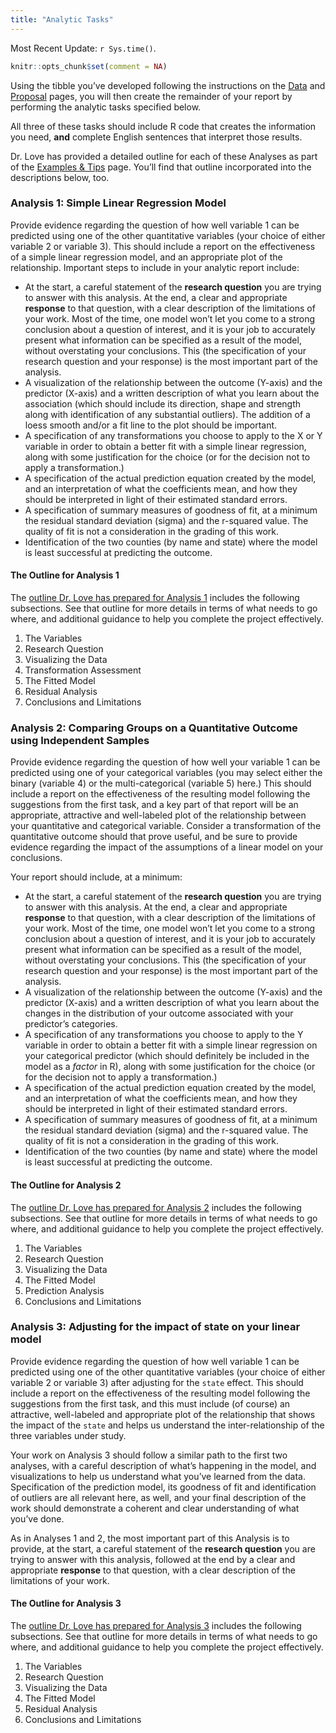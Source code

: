```yaml
---
title: "Analytic Tasks"
---
```


Most Recent Update: `r Sys.time()`.

```r
knitr::opts_chunk$set(comment = NA)
```

Using the tibble you've developed following the instructions on the [Data](data.qmd) and [Proposal](proposal.qmd) pages, you will then create the remainder of your report by performing the analytic tasks specified below.

All three of these tasks should include R code that creates the information you need, **and** complete English sentences that interpret those results.

Dr. Love has provided a detailed outline for each of these Analyses as part of the [Examples & Tips](exampleB.qmd) page. You'll find that outline incorporated into the descriptions below, too.

### Analysis 1: Simple Linear Regression Model

Provide evidence regarding the question of how well variable 1 can be predicted using one of the other quantitative variables (your choice of either variable 2 or variable 3). This should include a report on the effectiveness of a simple linear regression model, and an appropriate plot of the relationship. Important steps to include in your analytic report include:

- At the start, a careful statement of the **research question** you are trying to answer with this analysis. At the end, a clear and appropriate **response** to that question, with a clear description of the limitations of your work. Most of the time, one model won't let you come to a strong conclusion about a question of interest, and it is your job to accurately present what information can be specified as a result of the model, without overstating your conclusions. This (the specification of your research question and your response) is the most important part of the analysis.
- A visualization of the relationship between the outcome (Y-axis) and the predictor (X-axis) and a written description of what you learn about the association (which should include its direction, shape and strength along with identification of any substantial outliers). The addition of a loess smooth and/or a fit line to the plot should be important.
- A specification of any transformations you choose to apply to the X or Y variable in order to obtain a better fit with a simple linear regression, along with some justification for the choice (or for the decision not to apply a transformation.)
- A specification of the actual prediction equation created by the model, and an interpretation of what the coefficients mean, and how they should be interpreted in light of their estimated standard errors.
- A specification of summary measures of goodness of fit, at a minimum the residual standard deviation (sigma) and the r-squared value. The quality of fit is not a consideration in the grading of this work.
- Identification of the two counties (by name and state) where the model is least successful at predicting the outcome.

#### The Outline for Analysis 1

The [outline Dr. Love has prepared for Analysis 1](exampleB.qmd) includes the following subsections. See that outline for more details in terms of what needs to go where, and additional guidance to help you complete the project effectively.

1. The Variables
2. Research Question
3. Visualizing the Data
4. Transformation Assessment
5. The Fitted Model
6. Residual Analysis
7. Conclusions and Limitations

### Analysis 2: Comparing Groups on a Quantitative Outcome using Independent Samples

Provide evidence regarding the question of how well your variable 1 can be predicted using one of your categorical variables (you may select either the binary (variable 4) or the multi-categorical (variable 5) here.) This should include a report on the effectiveness of the resulting model following the suggestions from the first task, and a key part of that report will be an appropriate, attractive and well-labeled plot of the relationship between your quantitative and categorical variable. Consider a transformation of the quantitative outcome should that prove useful, and be sure to provide evidence regarding the impact of the assumptions of a linear model on your conclusions.

Your report should include, at a minimum:

- At the start, a careful statement of the **research question** you are trying to answer with this analysis. At the end, a clear and appropriate **response** to that question, with a clear description of the limitations of your work. Most of the time, one model won't let you come to a strong conclusion about a question of interest, and it is your job to accurately present what information can be specified as a result of the model, without overstating your conclusions. This (the specification of your research question and your response) is the most important part of the analysis.
- A visualization of the relationship between the outcome (Y-axis) and the predictor (X-axis) and a written description of what you learn about the changes in the distribution of your outcome associated with your predictor's categories. 
- A specification of any transformations you choose to apply to the Y variable in order to obtain a better fit with a simple linear regression on your categorical predictor (which should definitely be included in the model as a *factor* in R), along with some justification for the choice (or for the decision not to apply a transformation.)
- A specification of the actual prediction equation created by the model, and an interpretation of what the coefficients mean, and how they should be interpreted in light of their estimated standard errors.
- A specification of summary measures of goodness of fit, at a minimum the residual standard deviation (sigma) and the r-squared value. The quality of fit is not a consideration in the grading of this work.
- Identification of the two counties (by name and state) where the model is least successful at predicting the outcome.

#### The Outline for Analysis 2

The [outline Dr. Love has prepared for Analysis 2](exampleB.qmd) includes the following subsections. See that outline for more details in terms of what needs to go where, and additional guidance to help you complete the project effectively.

1. The Variables
2. Research Question
3. Visualizing the Data
4. The Fitted Model
5. Prediction Analysis
6. Conclusions and Limitations

### Analysis 3: Adjusting for the impact of state on your linear model

Provide evidence regarding the question of how well variable 1 can be predicted using one of the other quantitative variables (your choice of either variable 2 or variable 3) after adjusting for the `state` effect. This should include a report on the effectiveness of the resulting model following the suggestions from the first task, and this must include (of course) an attractive, well-labeled and appropriate plot of the relationship that shows the impact of the `state` and helps us understand the inter-relationship of the three variables under study.

Your work on Analysis 3 should follow a similar path to the first two analyses, with a careful description of what's happening in the model, and visualizations to help us understand what you've learned from the data. Specification of the prediction model, its goodness of fit and identification of outliers are all relevant here, as well, and your final description of the work should demonstrate a coherent and clear understanding of what you've done.

As in Analyses 1 and 2, the most important part of this Analysis is to provide, at the start, a careful statement of the **research question** you are trying to answer with this analysis, followed at the end by a clear and appropriate **response** to that question, with a clear description of the limitations of your work. 

#### The Outline for Analysis 3

The [outline Dr. Love has prepared for Analysis 3](exampleB.qmd) includes the following subsections. See that outline for more details in terms of what needs to go where, and additional guidance to help you complete the project effectively.

1. The Variables
2. Research Question
3. Visualizing the Data
4. The Fitted Model
5. Residual Analysis
6. Conclusions and Limitations

